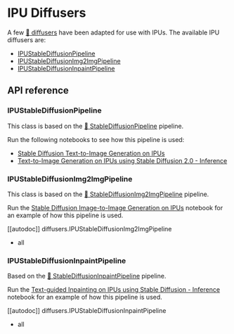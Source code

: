 <!---
Copyright 2023 The HuggingFace Team. All rights reserved.

Licensed under the Apache License, Version 2.0 (the "License");
you may not use this file except in compliance with the License.
You may obtain a copy of the License at

    http://www.apache.org/licenses/LICENSE-2.0

Unless required by applicable law or agreed to in writing, software
distributed under the License is distributed on an "AS IS" BASIS,
WITHOUT WARRANTIES OR CONDITIONS OF ANY KIND, either express or implied.
See the License for the specific language governing permissions and
limitations under the License.
-->

# IPU Diffusers

A few [🤗 diffusers](https://huggingface.co/docs/diffusers/index) have been adapted for use with IPUs. The available IPU diffusers are:

* [IPUStableDiffusionPipeline](#IPUStableDiffusionPipeline)
* [IPUStableDiffusionImg2ImgPipeline](#IPUStableDiffusionImg2ImgPipeline)
* [IPUStableDiffusionInpaintPipeline](#IPUStableDiffusionInpaintPipeline)

## API reference

### IPUStableDiffusionPipeline

This class is based on the [🤗 StableDiffusionPipeline](https://huggingface.co/docs/diffusers/api/pipelines/stable_diffusion/text2img) pipeline.

Run the following notebooks to see how this pipeline is used:

* [Stable Diffusion Text-to-Image Generation on IPUs](https://github.com/huggingface/optimum-graphcore/blob/main/notebooks/stable_diffusion/text_to_image.ipynb)
* [Text-to-Image Generation on IPUs using Stable Diffusion 2.0 - Inference](https://github.com/huggingface/optimum-graphcore/blob/main/notebooks/stable_diffusion/text_to_image_sd2.ipynb)

### IPUStableDiffusionImg2ImgPipeline

This class is based on the [🤗 StableDiffusionImg2ImgPipeline](https://huggingface.co/docs/diffusers/api/pipelines/stable_diffusion/img2img) pipeline.

Run the [Stable Diffusion Image-to-Image Generation on IPUs](https://github.com/huggingface/optimum-graphcore/blob/main/notebooks/stable_diffusion/image_to_image.ipynb) notebook for an example of how this pipeline is used.

[[autodoc]] diffusers.IPUStableDiffusionImg2ImgPipeline
  - all

### IPUStableDiffusionInpaintPipeline

Based on the [🤗 StableDiffusionInpaintPipeline](https://huggingface.co/docs/diffusers/api/pipelines/stable_diffusion/inpaint) pipeline.

Run the [Text-guided Inpainting on IPUs using Stable Diffusion - Inference](https://github.com/huggingface/optimum-graphcore/blob/main/notebooks/stable_diffusion/inpainting.ipynb) notebook for an example of how this pipeline is used.

[[autodoc]] diffusers.IPUStableDiffusionInpaintPipeline
  - all